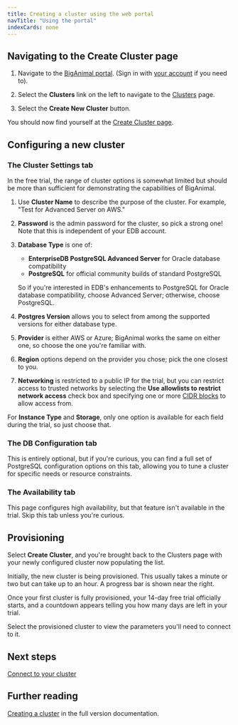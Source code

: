 ```yaml
---
title: Creating a cluster using the web portal
navTitle: "Using the portal" 
indexCards: none
---
```


## Navigating to the Create Cluster page

1. Navigate to the [BigAnimal portal](https://freetrial.biganimal.com/). (Sign in with [your account](../create_an_account) if you need to).

2. Select the **Clusters** link on the left to navigate to the [Clusters](https://portal.biganimal.com/clusters) page.

3. Select the **Create New Cluster** button.

You should now find yourself at the [Create Cluster page](https://portal.biganimal.com/create-cluster).

## Configuring a new cluster

### The Cluster Settings tab

In the free trial, the range of cluster options is somewhat limited but should be more than sufficient for demonstrating the capabilities of BigAnimal. 

1. Use **Cluster Name** to describe the purpose of the cluster. For example, "Test for Advanced Server on AWS."
2. **Password** is the admin password for the cluster, so pick a strong one! Note that this is independent of your EDB account.
3. **Database Type** is one of:

   - **EnterpriseDB PostgreSQL Advanced Server** for Oracle database compatibility
   - **PostgreSQL** for official community builds of standard PostgreSQL

    So if you're interested in EDB's enhancements to PostgreSQL for Oracle database compatibility, choose Advanced Server; otherwise, choose PostgreSQL.
4. **Postgres Version** allows you to select from among the supported versions for either database type.
4. **Provider** is either AWS or Azure; BigAnimal works the same on either one, so choose the one you're familiar with.
5. **Region** options depend on the provider you chose; pick the one closest to you.
6. **Networking** is restricted to a public IP for the trial, but you can restrict access to trusted networks by
   selecting the **Use allowlists to restrict network access** check box and specifying one or more [CIDR blocks](https://en.wikipedia.org/wiki/Classless_Inter-Domain_Routing) 
   to allow access from.

For **Instance Type** and **Storage**, only one option is available for each field during the trial, so just choose that.

### The DB Configuration tab

This is entirely optional, but if you're curious, you can find a full set of PostgreSQL configuration options on this tab, allowing you to tune a cluster for specific needs or resource constraints.

### The Availability tab

This page configures high availability, but that feature isn't available in the trial. Skip this tab unless you're curious.

## Provisioning 

Select **Create Cluster**, and you're brought back to the Clusters page with your newly configured cluster now populating the list.

Initially, the new cluster is being provisioned. This usually takes a minute or two but can take up to an hour. A progress bar is shown near the right.

Once your first cluster is fully provisioned, your 14-day free trial officially starts, and a countdown appears telling you how many days are left in your trial.

Select the provisioned cluster to view the parameters you'll need to connect to it.

## Next steps

[Connect to your cluster](../connect_to_a_cluster)

## Further reading

[Creating a cluster](/biganimal/latest/getting_started/creating_a_cluster/) in the full version documentation.
